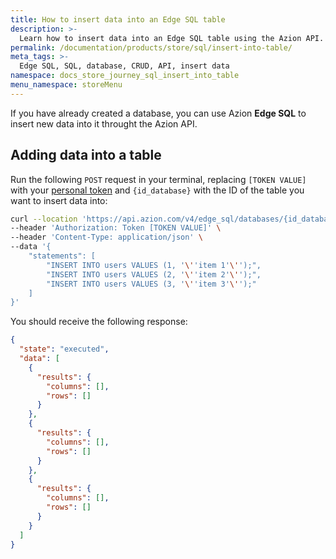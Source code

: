 ```yaml
---
title: How to insert data into an Edge SQL table
description: >-
  Learn how to insert data into an Edge SQL table using the Azion API.
permalink: /documentation/products/store/sql/insert-into-table/
meta_tags: >-
  Edge SQL, SQL, database, CRUD, API, insert data
namespace: docs_store_journey_sql_insert_into_table
menu_namespace: storeMenu
---
```


If you have already created a database, you can use Azion **Edge SQL** to insert new data into it throught the Azion API.

## Adding data into a table

Run the following `POST` request in your terminal, replacing `[TOKEN VALUE]` with your [personal token](/en/documentation/products/guides/personal-tokens/) and `{id_database}` with the ID of the table you want to insert data into:

```bash
curl --location 'https://api.azion.com/v4/edge_sql/databases/{id_database}/query' \
--header 'Authorization: Token [TOKEN VALUE]' \
--header 'Content-Type: application/json' \
--data '{
    "statements": [
        "INSERT INTO users VALUES (1, '\''item 1'\'');",
        "INSERT INTO users VALUES (2, '\''item 2'\'');",
        "INSERT INTO users VALUES (3, '\''item 3'\'');"
    ]
}'
```

You should receive the following response:

```json
{
  "state": "executed",
  "data": [
    {
      "results": {
        "columns": [],
        "rows": []
      }
    },
    {
      "results": {
        "columns": [],
        "rows": []
      }
    },
    {
      "results": {
        "columns": [],
        "rows": []
      }
    }
  ]
}
```
